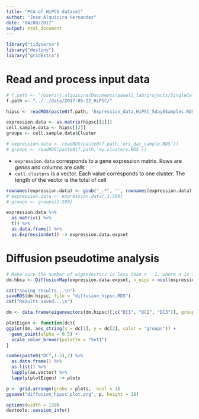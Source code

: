 ```yaml
---
title: "PCA of HiPCS dataset"
author: "Jose Alquicira Hernandez"
date: "04/08/2017"
output: html_document
---
```


```r
library("tidyverse")
library("destiny")
library("gridExtra")
```

# Read and process input data

```r
# f.path <- "/Users/j.alquicira/Documents/powell_lab/projects/SingleCell_Prediction/results/2017-05-22_IPSCAnalysis/test/"
f.path <- "../../data/2017-05-22_HiPSC/"

hipsc <- readRDS(paste0(f.path, 'Expression_data_HiPSC_5day0Samples.RDS'))

expression.data <- as.matrix(hipsc[[1]])
cell.sample.data <- hipsc[[2]]
groups <- cell.sample.data$Cluster

# expression.data <- readRDS(paste0(f.path,'ori_dat_sample.RDS'))
# groups <- readRDS(paste0(f.path,'my.clusters.RDS'))
```


- `expression.data` corresponds to a gene expression matrix. Rows are *genes* and columns are *cells*
- `cell.clusters` is a vector. Each value corresponds to one cluster. The length of the vector is the total of cell


```r
rownames(expression.data) <- gsub("_.*", '', rownames(expression.data))
# expression.data <- expression.data[,1:500]
# groups <- groups[1:500]
```

```r
expression.data %>% 
  as.matrix() %>% 
  t() %>% 
  as.data.frame() %>% 
  as.ExpressionSet() -> expression.data.expset
```


# Diffusion pseudotime analysis

```r
# Make sure the number of eigenvectors is less than n - 1, where n is the number of cells
dm.hbca <- DiffusionMap(expression.data.expset, n_eigs = ncol(expression.data.expset) - 2)
```

```r
cat("Saving results...\n")
saveRDS(dm.hipsc, file = "diffusion_hipsc.RDS")
cat("Results saved...\n")
```

```r
dm <- data.frame(eigenvectors(dm.hipsc)[,c("DC1", "DC2", "DC3")], groups = as.factor(groups))
```

```r
plotEigen <- function(dc){
ggplot(dm, aes_string(x = dc[1], y = dc[2], color = "groups")) +
  geom_point(alpha = 0.5) +
  scale_color_brewer(palette = "Set1")
}

combn(paste0("DC",1:3),2) %>% 
  as.data.frame() %>% 
  as.list() %>% 
  lapply(as.vector) %>% 
  lapply(plotEigen) -> plots
```

```r
p <- grid.arrange(grobs = plots,  ncol = 1)
ggsave("diffusion_hipsc_plot.png", p, height = 18)
```

```r
options(width = 120)
devtools::session_info()
```
